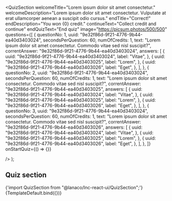 


<Meta title="Landing sections/Quiz Section" component={QuizSection} />

  <QuizSection
    welcomeTitle="Lorem ipsum dolor sit amet consectetur."
    welcomeDescription="Lorem ipsum dolor sit amet consectetur. Vulputate at erat ullamcorper aenean a suscipit odio cursus."
    endTitle="Correct!"
    endDescription="You won {0} credit."
    continueText="Collect credit and continue"
    endQuizText="End quiz"
    image="https://picsum.photos/500/500"
    questions={[
      {
        questionNo: 1,
        uuid: "9e32f86d-9f21-4776-9b44-ea40d3403024",
        secondsPerQuestion: 60,
        numOfCredits: 1,
        text: "Lorem ipsum dolor sit amet consectetur. Commodo vitae sed nisl suscipit?",
        correntAnswer: "9e32f86d-9f21-4776-9b44-ea40d3403024",
        answers: [
          {
            uuid: "9e32f86d-9f21-4776-9b44-ea40d3403024",
            label: "Vitae",
          },
          {
            uuid: "9e32f86d-9f21-4776-9b44-ea40d3403025",
            label: "Lorem",
          },
          {
            uuid: "9e32f86d-9f21-4776-9b44-ea40d3403026",
            label: "Eget",
          },
        ],
      },
      {
        questionNo: 2,
        uuid: "9e32f86d-9f21-4776-9b44-ea40d3403024",
        secondsPerQuestion: 60,
        numOfCredits: 1,
        text: "Lorem ipsum dolor sit amet consectetur. Commodo vitae sed nisl suscipit?",
        correntAnswer: "9e32f86d-9f21-4776-9b44-ea40d3403025",
        answers: [
          {
            uuid: "9e32f86d-9f21-4776-9b44-ea40d3403024",
            label: "Vitae",
          },
          {
            uuid: "9e32f86d-9f21-4776-9b44-ea40d3403025",
            label: "Lorem",
          },
          {
            uuid: "9e32f86d-9f21-4776-9b44-ea40d3403026",
            label: "Eget",
          },
        ],
      },
      {
        questionNo: 3,
        uuid: "9e32f86d-9f21-4776-9b44-ea40d3403024",
        secondsPerQuestion: 60,
        numOfCredits: 1,
        text: "Lorem ipsum dolor sit amet consectetur. Commodo vitae sed nisl suscipit?",
        correntAnswer: "9e32f86d-9f21-4776-9b44-ea40d3403026",
        answers: [
          {
            uuid: "9e32f86d-9f21-4776-9b44-ea40d3403024",
            label: "Vitae",
          },
          {
            uuid: "9e32f86d-9f21-4776-9b44-ea40d3403025",
            label: "Lorem",
          },
          {
            uuid: "9e32f86d-9f21-4776-9b44-ea40d3403026",
            label: "Eget",
          },
        ],
      },
    ]}
    onStartQuiz={() => {}}

/>
);

## Quiz section

<SyntaxHighlighter language="jsx" style={nord}>
  {'import QuizSection from "@lanaco/lnc-react-ui/QuizSection";'}
</SyntaxHighlighter>

<Canvas>
  <Story name="Default" args={{}}>
    {TemplateDefault.bind({})}
  </Story>
</Canvas>
